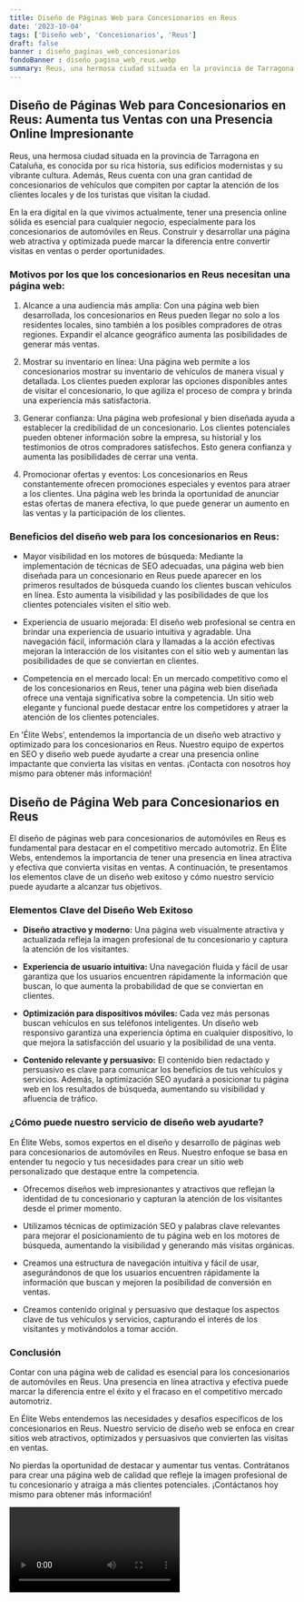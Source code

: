 ```yaml
---
title: Diseño de Páginas Web para Concesionarios en Reus
date: '2023-10-04'
tags: ['Diseño web', 'Concesionarios', 'Reus']
draft: false
banner : diseño_paginas_web_concesionarios
fondoBanner : diseño_pagina_web_reus.webp
summary: Reus, una hermosa ciudad situada en la provincia de Tarragona en Cataluña, es conocida por su rica historia, sus edificios modernistas y su vibrante cultura. Además, Reus cuenta con una gran cantidad de concesionarios de vehículos que compiten por captar la atención de los clientes locales y de los turistas que visitan la ciudad.
---
```


## Diseño de Páginas Web para Concesionarios en Reus: Aumenta tus Ventas con una Presencia Online Impresionante

Reus, una hermosa ciudad situada en la provincia de Tarragona en Cataluña, es conocida por su rica historia, sus edificios modernistas y su vibrante cultura. Además, Reus cuenta con una gran cantidad de concesionarios de vehículos que compiten por captar la atención de los clientes locales y de los turistas que visitan la ciudad.

En la era digital en la que vivimos actualmente, tener una presencia online sólida es esencial para cualquier negocio, especialmente para los concesionarios de automóviles en Reus. Construir y desarrollar una página web atractiva y optimizada puede marcar la diferencia entre convertir visitas en ventas o perder oportunidades.

### Motivos por los que los concesionarios en Reus necesitan una página web:

1. Alcance a una audiencia más amplia: Con una página web bien desarrollada, los concesionarios en Reus pueden llegar no solo a los residentes locales, sino también a los posibles compradores de otras regiones. Expandir el alcance geográfico aumenta las posibilidades de generar más ventas.

2. Mostrar su inventario en línea: Una página web permite a los concesionarios mostrar su inventario de vehículos de manera visual y detallada. Los clientes pueden explorar las opciones disponibles antes de visitar el concesionario, lo que agiliza el proceso de compra y brinda una experiencia más satisfactoria.

3. Generar confianza: Una página web profesional y bien diseñada ayuda a establecer la credibilidad de un concesionario. Los clientes potenciales pueden obtener información sobre la empresa, su historial y los testimonios de otros compradores satisfechos. Esto genera confianza y aumenta las posibilidades de cerrar una venta.

4. Promocionar ofertas y eventos: Los concesionarios en Reus constantemente ofrecen promociones especiales y eventos para atraer a los clientes. Una página web les brinda la oportunidad de anunciar estas ofertas de manera efectiva, lo que puede generar un aumento en las ventas y la participación de los clientes.

### Beneficios del diseño web para los concesionarios en Reus:

- Mayor visibilidad en los motores de búsqueda: Mediante la implementación de técnicas de SEO adecuadas, una página web bien diseñada para un concesionario en Reus puede aparecer en los primeros resultados de búsqueda cuando los clientes buscan vehículos en línea. Esto aumenta la visibilidad y las posibilidades de que los clientes potenciales visiten el sitio web.

- Experiencia de usuario mejorada: El diseño web profesional se centra en brindar una experiencia de usuario intuitiva y agradable. Una navegación fácil, información clara y llamadas a la acción efectivas mejoran la interacción de los visitantes con el sitio web y aumentan las posibilidades de que se conviertan en clientes.

- Competencia en el mercado local: En un mercado competitivo como el de los concesionarios en Reus, tener una página web bien diseñada ofrece una ventaja significativa sobre la competencia. Un sitio web elegante y funcional puede destacar entre los competidores y atraer la atención de los clientes potenciales.

En 'Élite Webs', entendemos la importancia de un diseño web atractivo y optimizado para los concesionarios en Reus. Nuestro equipo de expertos en SEO y diseño web puede ayudarte a crear una presencia online impactante que convierta las visitas en ventas. ¡Contacta con nosotros hoy mismo para obtener más información!

<GifSeo />

<Cta />

## Diseño de Página Web para Concesionarios en Reus

El diseño de páginas web para concesionarios de automóviles en Reus es fundamental para destacar en el competitivo mercado automotriz. En Élite Webs, entendemos la importancia de tener una presencia en línea atractiva y efectiva que convierta visitas en ventas. A continuación, te presentamos los elementos clave de un diseño web exitoso y cómo nuestro servicio puede ayudarte a alcanzar tus objetivos.

### Elementos Clave del Diseño Web Exitoso

- **Diseño atractivo y moderno:** Una página web visualmente atractiva y actualizada refleja la imagen profesional de tu concesionario y captura la atención de los visitantes.

- **Experiencia de usuario intuitiva:** Una navegación fluida y fácil de usar garantiza que los usuarios encuentren rápidamente la información que buscan, lo que aumenta la probabilidad de que se conviertan en clientes.

- **Optimización para dispositivos móviles:** Cada vez más personas buscan vehículos en sus teléfonos inteligentes. Un diseño web responsivo garantiza una experiencia óptima en cualquier dispositivo, lo que mejora la satisfacción del usuario y la posibilidad de una venta.

- **Contenido relevante y persuasivo:** El contenido bien redactado y persuasivo es clave para comunicar los beneficios de tus vehículos y servicios. Además, la optimización SEO ayudará a posicionar tu página web en los resultados de búsqueda, aumentando su visibilidad y afluencia de tráfico.

### ¿Cómo puede nuestro servicio de diseño web ayudarte?

En Élite Webs, somos expertos en el diseño y desarrollo de páginas web para concesionarios de automóviles en Reus. Nuestro enfoque se basa en entender tu negocio y tus necesidades para crear un sitio web personalizado que destaque entre la competencia.

- Ofrecemos diseños web impresionantes y atractivos que reflejan la identidad de tu concesionario y capturan la atención de los visitantes desde el primer momento.

- Utilizamos técnicas de optimización SEO y palabras clave relevantes para mejorar el posicionamiento de tu página web en los motores de búsqueda, aumentando la visibilidad y generando más visitas orgánicas.

- Creamos una estructura de navegación intuitiva y fácil de usar, asegurándonos de que los usuarios encuentren rápidamente la información que buscan y mejoren la posibilidad de conversión en ventas.

- Creamos contenido original y persuasivo que destaque los aspectos clave de tus vehículos y servicios, capturando el interés de los visitantes y motivándolos a tomar acción.

### Conclusión

Contar con una página web de calidad es esencial para los concesionarios de automóviles en Reus. Una presencia en línea atractiva y efectiva puede marcar la diferencia entre el éxito y el fracaso en el competitivo mercado automotriz.

En Élite Webs entendemos las necesidades y desafíos específicos de los concesionarios en Reus. Nuestro servicio de diseño web se enfoca en crear sitios web atractivos, optimizados y persuasivos que convierten las visitas en ventas.

No pierdas la oportunidad de destacar y aumentar tus ventas. Contrátanos para crear una página web de calidad que refleje la imagen profesional de tu concesionario y atraiga a más clientes potenciales. ¡Contáctanos hoy mismo para obtener más información!

<Video />

<CtaBot job='Concesionarios' city='Reus'/>

<Gmaps query='Reus+españa+maps' />